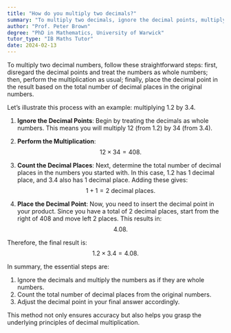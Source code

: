 ```yaml
---
title: "How do you multiply two decimals?"
summary: "To multiply two decimals, ignore the decimal points, multiply the numbers, then place the decimal in the result."
author: "Prof. Peter Brown"
degree: "PhD in Mathematics, University of Warwick"
tutor_type: "IB Maths Tutor"
date: 2024-02-13
---
```


To multiply two decimal numbers, follow these straightforward steps: first, disregard the decimal points and treat the numbers as whole numbers; then, perform the multiplication as usual; finally, place the decimal point in the result based on the total number of decimal places in the original numbers.

Let’s illustrate this process with an example: multiplying $1.2$ by $3.4$. 

1. **Ignore the Decimal Points**: Begin by treating the decimals as whole numbers. This means you will multiply $12$ (from $1.2$) by $34$ (from $3.4$).

2. **Perform the Multiplication**:
   $$
   12 \times 34 = 408.
   $$

3. **Count the Decimal Places**: Next, determine the total number of decimal places in the numbers you started with. In this case, $1.2$ has $1$ decimal place, and $3.4$ also has $1$ decimal place. Adding these gives:
   $$
   1 + 1 = 2 \text{ decimal places.}
   $$

4. **Place the Decimal Point**: Now, you need to insert the decimal point in your product. Since you have a total of $2$ decimal places, start from the right of $408$ and move left $2$ places. This results in:
   $$
   4.08.
   $$

Therefore, the final result is:
$$
1.2 \times 3.4 = 4.08.
$$

In summary, the essential steps are: 
1. Ignore the decimals and multiply the numbers as if they are whole numbers.
2. Count the total number of decimal places from the original numbers.
3. Adjust the decimal point in your final answer accordingly.

This method not only ensures accuracy but also helps you grasp the underlying principles of decimal multiplication.
    